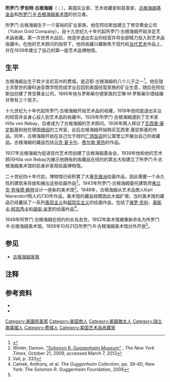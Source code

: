 {{Infobox person
| name = 所罗门·罗伯特·古根海姆
| birth_date = 1861年2月2日
| birth_place = 宾夕法尼亚州费城
| death_date = {{death date and age|1949|11|3|1861|2|2}}
| death_place  = 纽约长岛
| image = S. R. Guggenheim portrait by Pirie MacDonald.jpg
}}

'''所罗门·罗伯特·古根海姆'''（{{lang-en|Solomon Robert Guggenheim}}；{{bd|1861年|2月2日|1949年|11月3日}}），美国实业家、艺术收藏家和慈善家，[[古根漢基金會|古根海姆基金会]]和[[所罗门·R·古根海姆美术馆|所罗门·R·古根海姆美术馆]]的创立者。

所罗门·古根海姆生于一个富裕的矿业家族，他在阿拉斯加建立了育空黄金公司（Yukon Gold Company）。自十九世纪九十年代起所罗门·古根海姆开始涉足艺术品收藏。第一次世界大战后，他逐步退出实业的经营并将全部精力投入到艺术品收藏中。在他的艺术顾问的指导下，他将收藏兴趣聚焦于现代和[[当代艺术|当代艺术]]作品上，并在1939年建立了自己的第一座艺术品博物馆。

==生平==
古根海姆出生于宾夕法尼亚州的费城，是迈耶·古根海姆的八个儿子之一<ref name="bio">{{cite web| title=Solomon R. Guggenheim| author=Michael Boyan| year=2006| url=http://pabook.libraries.psu.edu/palitmap/bios/Guggenheim__Solomon.html| publisher=Penn State University Libraries| accessdate=2011-10-21| deadurl=yes| archiveurl=https://web.archive.org/web/20111115010246/http://pabook.libraries.psu.edu/palitmap/bios/Guggenheim__Solomon.html| archivedate=2011-11-15}}</ref>。他在瑞士苏黎世的康科迪亚商学院完成学业后回到美国经营家族的矿业生意，随后在阿拉斯加创建了育空黄金公司。1895年他与罗斯柴尔德家族的艾琳·M·罗斯柴尔德结婚并育有三个孩子。

十九世纪九十年代起所罗门·古根海姆开始艺术品的收藏，1919年他彻底退出实业的经营并全身心投入到艺术品的收藏中。1926年所罗门·古根海姆遇到了艺术家Hilla von Rebay，后者成为了古根海姆的艺术顾问。1936年两人拜访了[[瓦西里·康定斯基|瓦西里·康定斯基]]和他在德国[[德绍|德绍]]的工作室，此后古根海姆开始购买瓦西里·康定斯基的作品。同年，古根海姆开始在自己位于纽约[[广场饭店|广场饭店]]的公寓里公开展出自己的收藏品。古根海姆的藏品包括[[马克·夏卡尔|马克·夏卡尔]]、[[费尔南·莱热|费尔南·莱热]]的作品。

1937年古根海姆为促进现代艺术而创建了古根海姆基金会，1939年他和他的艺术顾问Hilla von Rebay为展示他拥有的收藏品在纽约的第五大街建立了所罗门·R·古根海姆美术馆的前身非客观绘画博物馆。

二十世纪四十年代初，博物馆已经积累了大量[[先锋派|先锋派]]绘画作品，因此需要一个永久性的建筑来存放和展出这些绘画作品<ref name=Winter>Winter, Damon. [http://topics.nytimes.com/top/reference/timestopics/organizations/g/guggenheim_solomon_r_museum/index.html "Solomon R. Guggenheim Museum"] {{Wayback|url=http://topics.nytimes.com/top/reference/timestopics/organizations/g/guggenheim_solomon_r_museum/index.html |date=20160305011918 }}, ''The New York Times'', October 21, 2009, accessed March 7, 2012</ref>。1943年所罗门·古根海姆委托建筑师[[弗兰克·劳埃德·赖特|弗兰克·劳埃德·赖特]]设计一座新的美术馆<ref>Vail, p. 333</ref>。1948年，古根海姆从艺术品商人Karl Nierendorf购入约730件作品，美术馆的藏品规模因此大幅扩增。当时美术馆的藏品已经囊括了一系列[[表现主义|表现主义]]和[[超现实主义|超现实主义]]的绘画作品，包括了[[保罗·克利|保罗·克利]]、[[奥斯卡·柯克西卡|奥斯卡·柯克西卡]]和[[胡安·米罗|胡安·米罗]]的绘画作品<ref name=Calnek>Calnek, Anthony, et al. ''The Guggenheim Collection'', pp. 39–40, New York: The Solomon R. Guggenheim Foundation, 2006</ref>。

1949年所罗门·古根海姆在纽约的长岛去世。1952年美术馆被重新命名为所罗门·R·古根海姆美术馆。1959年10月21日所罗门·R·古根海姆美术馆对外开放<ref name="bio"/>。

==参见==
*[[古根海姆家族|古根海姆家族]]

==注释==
{{reflist|2}}

==参考资料==
*{{cite book|last=Davis|first=John H.|title=The Guggenheims: An American Epic|url=http://books.google.com/books?id=Y0_8a63XTD4C&printsec=frontcover&dq=inauthor:%22John+H.+Davis%22&hl=en&sa=X&ei=DP9aU56zN46-sQTaw4LQCQ&ved=0CEAQ6AEwAw#v=onepage&q&f=false|publisher=SP Books|location=|origyear=1989|year=1994|isbn=1561713511|access-date=2015-12-23|archive-date=2014-07-05|archive-url=https://web.archive.org/web/20140705095717/http://books.google.com/books?id=Y0_8a63XTD4C&printsec=frontcover&dq=inauthor:%22John+H.+Davis%22&hl=en&sa=X&ei=DP9aU56zN46-sQTaw4LQCQ&ved=0CEAQ6AEwAw#v=onepage&q&f=false|dead-url=no}}	
*{{cite book| last=Vail |first=Karole (ed)|title=The Museum of Non-Objective Painting |url= |publisher=The Solomon R. Guggenheim Foundation  |location= New York |year=2009 |isbn= }}

{{DEFAULTSORT: Guggenheim, Solomon}}
[[Category:美國慈善家|Category:美國慈善家]]
[[Category:美国商人|Category:美国商人]]
[[Category:美國猶太人|Category:美國猶太人]]
[[Category:瑞士裔美國人|Category:瑞士裔美國人]]
[[Category:费城人|Category:费城人]]
[[Category:美国艺术品收藏家|Category:美国艺术品收藏家]]